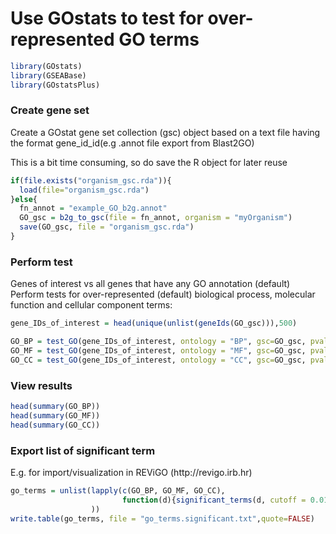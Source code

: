 <!-- 
%\VignetteEngine{knitr::knitr}
%\VignetteIndexEntry{GOstatsPlus}
-->

Use GOstats to test for over-represented GO terms
========================================================

```r
library(GOstats)
library(GSEABase)
library(GOstatsPlus)
```

### Create gene set
Create a GOstat gene set collection (gsc) object based on a text file having
the format gene_id\tGO_id\tDescription\n (e.g .annot file export from Blast2GO)

This is a bit time consuming, so do save the R object for later reuse

```r
if(file.exists("organism_gsc.rda")){
  load(file="organism_gsc.rda")
}else{
  fn_annot = "example_GO_b2g.annot"
  GO_gsc = b2g_to_gsc(file = fn_annot, organism = "myOrganism")
  save(GO_gsc, file = "organism_gsc.rda")
}

```

### Perform test
Genes of interest vs all genes that have any GO annotation (default)
Perform tests for over-represented (default) biological process, molecular function and cellular component terms:

```r
gene_IDs_of_interest = head(unique(unlist(geneIds(GO_gsc))),500)

GO_BP = test_GO(gene_IDs_of_interest, ontology = "BP", gsc=GO_gsc, pval = 0.01)
GO_MF = test_GO(gene_IDs_of_interest, ontology = "MF", gsc=GO_gsc, pval = 0.01)
GO_CC = test_GO(gene_IDs_of_interest, ontology = "CC", gsc=GO_gsc, pval = 0.01)
```

### View results
```r
head(summary(GO_BP))
head(summary(GO_MF))
head(summary(GO_CC))
```

### Export list of significant term
E.g. for import/visualization in REViGO (http://revigo.irb.hr)

```r
go_terms = unlist(lapply(c(GO_BP, GO_MF, GO_CC),
                         function(d){significant_terms(d, cutoff = 0.01)}
                  ))
write.table(go_terms, file = "go_terms.significant.txt",quote=FALSE)
```